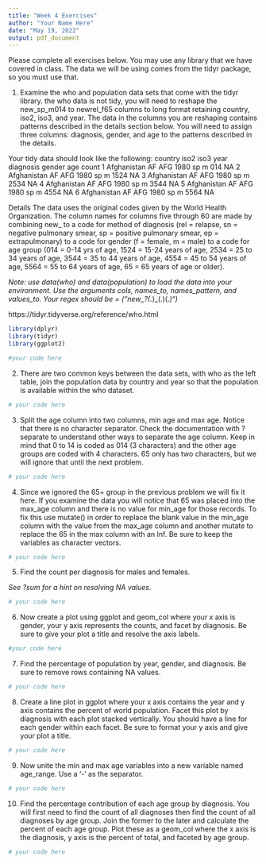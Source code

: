 ```yaml
---
title: "Week 4 Exercises"
author: "Your Name Here"
date: "May 19, 2022"
output: pdf_document
---
```


Please complete all exercises below. You may use any library that we have covered in class. The data we will be using comes from the tidyr package, so you must use that. 

1) Examine the who and population data sets that come with the tidyr library. the who data is not tidy, you will need to reshape the new_sp_m014 to newrel_f65 columns to long format retaining country, iso2, iso3, and year. The data in the columns you are reshaping contains patterns described in the details section below. You will need to assign three columns: diagnosis, gender, and age to the patterns described in the details. 

Your tidy data should look like the following:
  country     iso2  iso3   year diagnosis gender age   count
  <chr>       <chr> <chr> <int> <chr>     <chr>  <chr> <int>
1 Afghanistan AF    AFG    1980 sp        m      014      NA
2 Afghanistan AF    AFG    1980 sp        m      1524     NA
3 Afghanistan AF    AFG    1980 sp        m      2534     NA
4 Afghanistan AF    AFG    1980 sp        m      3544     NA
5 Afghanistan AF    AFG    1980 sp        m      4554     NA
6 Afghanistan AF    AFG    1980 sp        m      5564     NA

Details
The data uses the original codes given by the World Health Organization. The column names for columns five through 60 are made by combining new_ to a code for method of diagnosis (rel = relapse, sn = negative pulmonary smear, sp = positive pulmonary smear, ep = extrapulmonary) to a code for gender (f = female, m = male) to a code for age group (014 = 0-14 yrs of age, 1524 = 15-24 years of age, 2534 = 25 to 34 years of age, 3544 = 35 to 44 years of age, 4554 = 45 to 54 years of age, 5564 = 55 to 64 years of age, 65 = 65 years of age or older).

*Note: use data(who) and data(population) to load the data into your environment.*
*Use the arguments cols, names_to, names_pattern, and values_to.*
*Your regex should be = ("new_?(.*)_(.)(.*)")*

https://tidyr.tidyverse.org/reference/who.html

```r
library(dplyr)
library(tidyr)
library(ggplot2)

#your code here

```

2) There are two common keys between the data sets, with who as the left table, join the population data by country and year so that the population is available within the who dataset. 


```r
# your code here

```

3) Split the age column into two columns, min age and max age. Notice that there is no character separator. Check the documentation with ?separate to understand other ways to separate the age column. Keep in mind that 0 to 14 is coded as 014 (3 characters) and the other age groups are coded with 4 characters. 65 only has two characters, but we will ignore that until the next problem. 

```r
# your code here

```

4) Since we ignored the 65+ group in the previous problem we will fix it here. If you examine the data you will notice that 65 was placed into the max_age column and there is no value for min_age for those records. To fix this use mutate() in order to replace the blank value in the min_age column with the value from the max_age column and another mutate to replace the 65 in the max column with an Inf. Be sure to keep the variables as character vectors.  

```r
# your code here

```

5) Find the count per diagnosis for males and females.

*See ?sum for a hint on resolving NA values.*

```r
# your code here

```

6) Now create a plot using ggplot and geom_col where your x axis is gender, your y axis represents the counts, and facet by diagnosis. Be sure to give your plot a title and resolve the axis labels. 

```r
#your code here
```

7) Find the percentage of population by year, gender, and diagnosis. Be sure to remove rows containing NA values. 

```r
# your code here
```

8) Create a line plot in ggplot where your x axis contains the year and y axis contains the percent of world population. Facet this plot by diagnosis with each plot stacked vertically. You should have a line for each gender within each facet. Be sure to format your y axis and give your plot a title. 

```r
# your code here
```

9) Now unite the min and max age variables into a new variable named age_range. Use a '-' as the separator. 

```r
# your code here

```

10) Find the percentage contribution of each age group by diagnosis. You will first need to find the count of all diagnoses then find the count of all diagnoses by age group. Join the former to the later and calculate the percent of each age group. Plot these as a geom_col where the x axis is the diagnosis, y axis is the percent of total, and faceted by age group. 

```r
# your code here

```